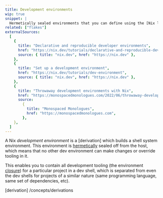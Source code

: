 ```yaml
---
title: Development environments
wip: true
snippet: |
  Hermetically sealed environments that you can define using the [Nix language](/concepts/nix-language)
related: ["flakes"]
externalSources:
  [
    {
      title: "Declarative and reproducible developer environments",
      href: "https://nix.dev/tutorials/declarative-and-reproducible-developer-environments",
      source: { title: "nix.dev", href: "https://nix.dev" },
    },
    {
      title: "Set up a development environment",
      href: "https://nix.dev/tutorials/dev-environment",
      source: { title: "nix.dev", href: "https://nix.dev" },
    },
    {
      title: "Throwaway development environments with Nix",
      href: "https://monospacedmonologues.com/2022/06/throwaway-development-environments-with-nix",
      source:
        {
          title: "Monospaced Monologues",
          href: "https://monospacedmonologues.com",
        },
    },
  ]
---
```


A Nix _development environment_ is a [derivation] which builds a shell system environment.
This environment is [hermetically] sealed off from the host,
which means that no other dev environment can make changes or override tooling in it.

This enables you to contain all development tooling (the environment [closure]) for a particular project in a dev shell,
which is separated from even the dev shells for projects of a similar nature (same programming language, same set of dependencies, etc).

[hermetically]: /concepts/hermeticity
[closure]: /concepts/closures
[derivation] /concepts/derivations
